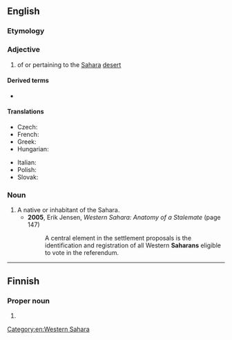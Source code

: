 ==English==

===Etymology===
{{suffix|Sahara|an|lang=en}}

===Adjective===
{{en-adj}}

# of or pertaining to the [[Sahara]] [[desert]]

====Derived terms====
* {{l|en|sub-Saharan}}

====Translations====
{{trans-top|related to the Sahara desert}}
* Czech: {{t+|cs|saharský}}
* French: {{t+|fr|saharien|m}}
* Greek: {{t|el|σαχάριος|m}}
* Hungarian: {{t|hu|szaharai}}
{{trans-mid}}
* Italian: {{t+|it|sahariano}}
* Polish: {{t+|pl|saharyjski}}
* Slovak: {{t+|sk|saharský}}
{{trans-bottom}}

===Noun===
{{en-noun}}

# A native or inhabitant of the Sahara.
#* '''2005''', Erik Jensen, ''Western Sahara: Anatomy of a Stalemate'' (page 147)
#*: A central element in the settlement proposals is the identification and registration of all Western '''Saharans''' eligible to vote in the referendum.

----

==Finnish==

===Proper noun===
{{head|fi|proper noun form}}

# {{fi-form of|case=genitive|pl=singular|Sahara}}

[[Category:en:Western Sahara]]